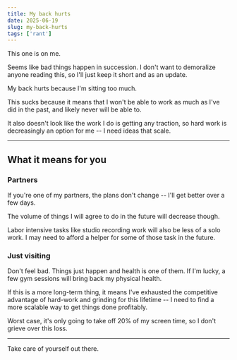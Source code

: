 ```yaml
---
title: My back hurts
date: 2025-06-19
slug: my-back-hurts
tags: ['rant']
---
```


This one is on me. 

<!--truncate-->

Seems like bad things happen in succession. I don't want to demoralize anyone reading this, so I'll just keep it short and as an update. 

My back hurts because I'm sitting too much. 

This sucks because it means that I won't be able to work as much as I've did in the past, and likely never will be able to.

It also doesn't look like the work I do is getting any traction, so hard work is decreasingly an option for me -- I need ideas that scale. 

---

## What it means for you
### Partners
If you're one of my partners, the plans don't change -- I'll get better over a few days. 

The volume of things I will agree to do in the future will decrease though. 

Labor intensive tasks like studio recording work will also be less of a solo work. I may need to afford a helper for some of those task in the future. 

### Just visiting
Don't feel bad. Things just happen and health is one of them. If I'm lucky, a few gym sessions will bring back my physical health.

If this is a more long-term thing, it means I've exhausted the competitive advantage of hard-work and grinding for this lifetime -- I need to find a more scalable way to get things done profitably. 

Worst case, it's only going to take off 20% of my screen time, so I don't grieve over this loss. 

--- 

Take care of yourself out there. 





